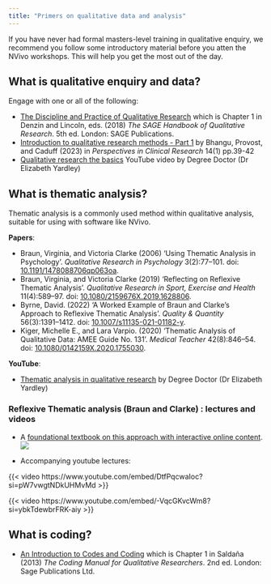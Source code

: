 ```yaml
---
title: "Primers on qualitative data and analysis"
---
```


If you have never had formal masters-level training in qualitative enquiry, we recommend you follow some introductory material before you atten the NVivo workshops. This will help you get the most out of the day.

## What is qualitative enquiry and data?

Engage with one or all of the following:

- [The Discipline and Practice of Qualitative Research](https://perpus.univpancasila.ac.id/repository/%5bNorman_K._Denzin,_Yvonna_S._Lincoln%5d_The_SAGE_Han(z-lib.org).pdf) which is Chapter 1 in Denzin and Lincoln, eds. (2018) *The SAGE Handbook of Qualitative Research*. 5th ed. London: SAGE Publications.
- [Introduction to qualitative research methods - Part 1](https://www.ncbi.nlm.nih.gov/pmc/articles/PMC10003579/) by Bhangu, Provost, and Caduff (2023) in *Perspectives in Clinical Research* 14(1) pp.39-42
- [Qualitative research the basics](https://www.youtube.com/watch?v=N-NQws-_t_U) YouTube video by Degree Doctor (Dr Elizabeth Yardley)

## What is thematic analysis?

Thematic analysis is a commonly used method within qualitative analysis, suitable for using with software like NVivo.

**Papers**:

- Braun, Virginia, and Victoria Clarke (2006) ‘Using Thematic Analysis in Psychology’. _Qualitative Research in Psychology_ 3(2):77–101. doi: [10.1191/1478088706qp063oa](https://doi.org/10.1191/1478088706qp063oa).
- Braun, Virginia, and Victoria Clarke (2019) ‘Reflecting on Reflexive Thematic Analysis’. _Qualitative Research in Sport, Exercise and Health_ 11(4):589–97. doi: [10.1080/2159676X.2019.1628806](https://doi.org/10.1080/2159676X.2019.1628806).
- Byrne, David. (2022) ‘A Worked Example of Braun and Clarke’s Approach to Reflexive Thematic Analysis’. _Quality & Quantity_ 56(3):1391–1412. doi: [10.1007/s11135-021-01182-y](https://doi.org/10.1007/s11135-021-01182-y).
- Kiger, Michelle E., and Lara Varpio. (2020) ‘Thematic Analysis of Qualitative Data: AMEE Guide No. 131’. _Medical Teacher_ 42(8):846–54. doi: [10.1080/0142159X.2020.1755030](https://doi.org/10.1080/0142159X.2020.1755030).

**YouTube**:

- [Thematic analysis in qualitative research](https://www.youtube.com/watch?v=zC6H5v2yuxc) by Degree Doctor (Dr Elizabeth Yardley)


### Reflexive Thematic analysis (Braun and Clarke) : lectures and videos 

- A [foundational textbook on this approach with interactive online content](https://study.sagepub.com/thematicanalysis).  
![](images/Braun and Clarke website.png)

  
- Accompanying youtube lectures: 

{{< video https://www.youtube.com/embed/DtfPqcwaIoc?si=pW7vwgtNDkUHMvMd >}}

{{< video https://www.youtube.com/embed/-VqcGKvcWm8?si=ybkTdewbrFRK-aiy >}}



## What is coding?

- [An Introduction to Codes and Coding](https://emotrab.ufba.br/wp-content/uploads/2020/09/Saldana-2013-TheCodingManualforQualitativeResearchers.pdf) which is Chapter 1 in Saldaña (2013) _The Coding Manual for Qualitative Researchers_. 2nd ed. London: Sage Publications Ltd.